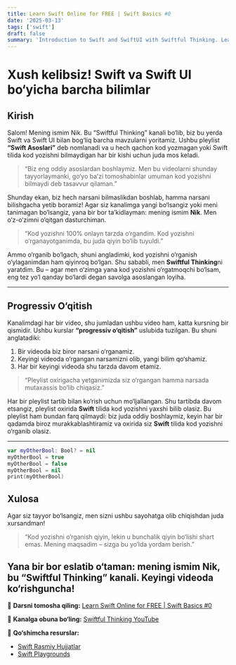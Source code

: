 ```yaml
---
title: Learn Swift Online for FREE | Swift Basics #0
date: '2025-03-13'
tags: ['swift']
draft: false
summary: 'Introduction to Swift and SwiftUI with Swiftful Thinking. Learn Swift from scratch with this beginner-friendly course.'
---
```


# Xush kelibsiz! Swift va Swift UI bo‘yicha barcha bilimlar

## Kirish

Salom! Mening ismim Nik. Bu “Swiftful Thinking” kanali bo‘lib, biz bu yerda Swift va Swift UI bilan bog‘liq barcha mavzularni yoritamiz. Ushbu pleylist **“Swift Asoslari”** deb nomlanadi va u hech qachon kod yozmagan yoki Swift tilida kod yozishni bilmaydigan har bir kishi uchun juda mos keladi.

> “Biz eng oddiy asoslardan boshlaymiz. Men bu videolarni shunday tayyorlaymanki, go‘yo ba’zi tomoshabinlar umuman kod yozishni bilmaydi deb tasavvur qilaman.”

Shunday ekan, biz hech narsani bilmaslikdan boshlab, hamma narsani bilishgacha yetib boramiz! Agar siz kanalimga yangi bo‘lsangiz yoki meni tanimagan bo‘lsangiz, yana bir bor ta’kidlayman: mening ismim **Nik**. Men o‘z-o‘zimni o‘qitgan dasturchiman.

> “Kod yozishni 100% onlayn tarzda o‘rgandim. Kod yozishni o‘rganayotganimda, bu juda qiyin bo‘lib tuyuldi.”

Ammo o‘rganib bo‘lgach, shuni angladimki, kod yozishni o‘rganish o‘ylaganimdan ham qiyinroq bo‘lgan. Shu sababli, men **Swiftful Thinking**ni yaratdim. Bu – agar men o‘zimga yana kod yozishni o‘rgatmoqchi bo‘lsam, eng tez yo‘l qanday bo‘lardi degan savolga asoslangan loyiha.

---

## Progressiv O‘qitish

Kanalimdagi har bir video, shu jumladan ushbu video ham, katta kursning bir qismidir. Ushbu kurslar **“progressiv o‘qitish”** uslubida tuzilgan. Bu shuni anglatadiki:

1. Bir videoda biz biror narsani o‘rganamiz.
2. Keyingi videoda o‘rgangan narsamizni olib, yangi bilim qo‘shamiz.
3. Har bir keyingi videoda shu tarzda davom etamiz.

> “Pleylist oxirigacha yetganimizda siz o‘rgangan hamma narsada mutaxassis bo‘lib chiqasiz.”

Har bir pleylist tartib bilan ko‘rish uchun mo‘ljallangan. Shu tartibda davom etsangiz, pleylist oxirida **Swift** tilida kod yozishni yaxshi bilib olasiz. Bu pleylist ham bundan farq qilmaydi: biz juda oddiy boshlaymiz, keyin har bir qadamda biroz murakkablashtiramiz va oxirida siz **Swift** tilida kod yozishni o‘rganib olasiz.

---
```swift:main.swift
var myOtherBool: Bool? = nil
myOtherBool = true
myOtherBool = false
myOtherBool = nil
print(myOtherBool)
```
## Xulosa

Agar siz tayyor bo‘lsangiz, men sizni ushbu sayohatga olib chiqishdan juda xursandman!

> “Kod yozishni o‘rganish qiyin, lekin u bunchalik qiyin bo‘lishi shart emas. Mening maqsadim – sizga bu yo‘lda yordam berish.”

Yana bir bor eslatib o‘taman: **mening ismim Nik, bu “Swiftful Thinking” kanali**. Keyingi videoda ko‘rishguncha!
---

🎥 **Darsni tomosha qiling:** [Learn Swift Online for FREE | Swift Basics #0](https://youtu.be/PwXgg9adkdM?si=qQF2PCZlO4AiNqVX)

🔔 **Kanalga obuna bo‘ling:** [Swiftful Thinking YouTube](https://www.youtube.com/@SwiftfulThinking)

📌 **Qo‘shimcha resurslar:**
- [Swift Rasmiy Hujjatlar](https://developer.apple.com/swift/resources/)
- [Swift Playgrounds](https://apps.apple.com/us/app/swift-playgrounds/id908519492)
